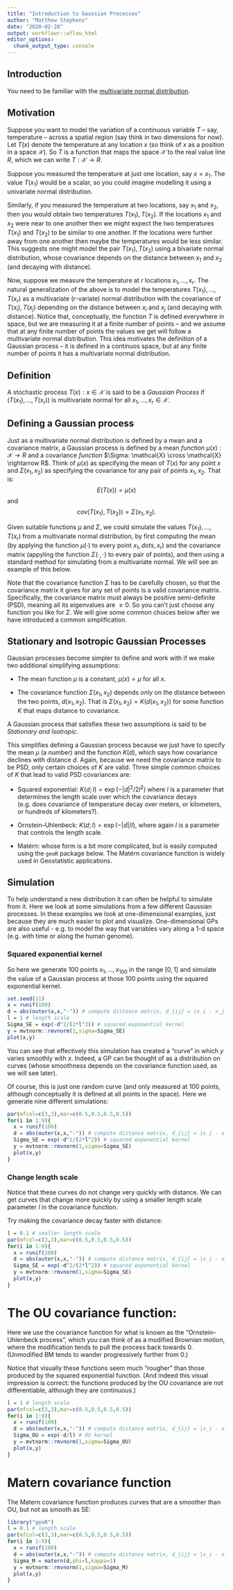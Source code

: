 ```yaml
---
title: "Introduction to Gaussian Processes"
author: "Matthew Stephens"
date: "2020-02-28"
output: workflowr::wflow_html
editor_options:
  chunk_output_type: console
---
```


## Introduction

You need to be familiar with the [multivariate normal distribution](mvnorm.html).

## Motivation

Suppose you want to model the variation of a continuous variable $T$ -- say, temperature -- across
a spatial region (say think in two dimensions for now). Let $T(x)$ denote the temperature
at any location $x$ (so think of $x$ as a position in a space $\mathcal{X}$). 
So $T$ is a function that maps the 
space $\mathcal{X}$ to the real value line $R$, which we can write $T: \mathcal{X} \rightarrow R$.

Suppose you measured the temperature at just one location, say $x = x_1$. The value $T(x_1)$ would be a scalar,
so you could imagine modelling it using a univariate normal distribution.

Similarly, if you measured the temperature at two locations, say $x_1$ and $x_2$, then you would
obtain two temperatures $T(x_1),T(x_2)$. If the locations $x_1$ and $x_2$ were near to one another
then we might expect the two temperatures $T(x_1)$ and $T(x_2)$ to be similar to one another.
If the locations were further away from one another then maybe the temperatures would be less similar. 
This suggests one might model the pair $T(x_1),T(x_2)$ using a bivariate normal distribution, whose
covariance depends on the distance between $x_1$ and $x_2$ (and decaying with distance). 

Now, suppose we measure the temperature at $r$ locations $x_1,\dots,x_r$. The natural generalization
of the above is to model the temperatures $T(x_1),\dots,T(x_r)$ as a multivariate ($r$-variate) normal distribution
with the covariance of $T(x_i),T(x_j)$ depending on the distance between $x_i$ and $x_j$ (and decaying with distance). Notice that, conceptually, 
the function $T$ is defined everywhere in space, but we are measuring
it at a finite number of points -- and we assume that at any finite number of points the
values we get will follow a multivariate normal distribution.
This idea motivates the definition of a Gaussian process -- it is defined in a continuos space,
but at any finite number of points it has a multivariate normal distribution.


## Definition

A stochastic process ${T(x): x \in \mathcal{X}}$ is said to be a *Gaussian Process* if $(T(x_1),\dots,T(x_r))$ is multivariate normal for all $x_1,\dots,x_r \in \mathcal{X}$.


## Defining a Gaussian process

Just as a multivariate normal distribution is defined by a mean and a covariance matrix, a Gaussian process
is defined by a mean *function* $\mu(x) :\mathcal{X} \rightarrow R$ and a covariance *function*
$\Sigma: \mathcal{X} \cross \mathcal{X} \rightarrow R$. Think of $\mu(x)$ as specifying the mean of $T(x)$ 
for any point $x$ and $\Sigma(x_1,x_2)$ as specifying the covariance for any pair of points $x_1,x_2$.
That is:
$$E(T(x)) = \mu(x)$$
and
$$cov(T(x_1),T(x_2)) = \Sigma(x_1,x_2).$$

Given suitable functions $\mu$ and $\Sigma$, we could simulate the values $T(x_1),\dots,T(x_r)$
from a multivariate normal distribution, by first computing the mean (by applying the function $\mu(\cdot)$ to every point $x_1,dots,x_r$) and the covariance
matrix (appyling the function $\Sigma(\cdot,\cdot)$ to every pair of points), and then using a standard method
for simulating from a multivariate normal.
 We will see an example of this below. 

Note that the covariance function $\Sigma$ has to be carefully chosen, so that the covariance matrix it gives for any set of points is a valid covariance matrix. Specifically, the covariance matrix must always be positive semi-definite (PSD), meaning all its eigenvalues are $\geq 0$. So you can't just choose any function you like for $\Sigma$.
We will give some common choices below after we have introduced a common simplification.

## Stationary and Isotropic Gaussian Processes

Gaussian processes become simpler to define and work with if we make two additional simplifying assumptions:

- The mean function $\mu$ is a constant, $\mu(x) = \mu$ for all $x$.

- The covariance function $\Sigma(x_1,x_2)$ depends *only* on the distance between the two points, $d(x_1,x_2)$.
That is $\Sigma(x_1,x_2) = K( d(x_1,x_2) )$ for some function $K$ that maps distance to covariance. 

A Gaussian process that satisfies these two assumptions is said to be *Stationary and Isotropic*.

This simplifies defining a Gaussian process because we just have to specify the mean $\mu$ (a number)
and the function $K(d)$, which says how covariance declines with distance $d$.
Again, because we need the covariance matrix to be PSD, only certain choices of $K$ are valid.
Three simple common choices of $K$ that lead to valid PSD covariances are:

- Squared exponential: $K(d; l) = \exp(-|d|^2/2l^2)$ where $l$ is a parameter that determines the length
scale over which the covariance decays (e.g. does covariance of temperature decay over meters, or kilometers, or hundreds of kilometers?).

- Ornstein--Uhlenbeck: $K(d; l) = \exp(-|d|/l)$, where again $l$ is a parameter that controls the length scale.

- Matérn: whose form is a bit more complicated, but is easily computed using the `geoR` package below. The Matérn covariance function is widely used in Geostatistic applications.


## Simulation

To help understand a new distribution it can often be helpful to simulate from it.
Here we look at some simulations from a few different Gaussian processes. In these
examples we look at one-dimensional examples, just because they are much easier to plot and visualize.
One-dimensional GPs are also useful - e.g. to model the way
that variables vary along a 1-d space (e.g. with time or along the human genome).

### Squared exponential kernel

So here we generate 100 points $x_1,\dots,x_{100}$ in the range $[0,1]$ and simulate
the value of a Gaussian process at those 100 points using the squared exponential kernel.
```r
set.seed(11)
x = runif(100)
d = abs(outer(x,x,"-")) # compute distance matrix, d_{ij} = |x_i - x_j|
l = 1 # length scale
Sigma_SE = exp(-d^2/(2*l^2)) # squared exponential kernel
y = mvtnorm::rmvnorm(1,sigma=Sigma_SE)
plot(x,y)
```

You can see that effectively this simulation has created a "curve" in which $y$ varies smoothly with $x$.
Indeed, a GP can be thought of as a distribution on curves (whose smoothness depends on the covariance function
used, as we will see later). 

Of course, this is just one random
curve (and only measured at 100 points, although conceptually it is defined at all points in the space).
Here we generate nine different simulations:
```r
par(mfcol=c(3,3),mar=c(0.5,0.5,0.5,0.5))
for(i in 1:9){
  x = runif(100)
  d = abs(outer(x,x,"-")) # compute distance matrix, d_{ij} = |x_i - x_j|
  Sigma_SE = exp(-d^2/(2*l^2)) # squared exponential kernel
  y = mvtnorm::rmvnorm(1,sigma=Sigma_SE)
  plot(x,y)
}
```

### Change length scale

Notice that these curves do not change very quickly with distance.
We can get curves that change more quickly by using a smaller length scale parameter $l$ in the
covariance function.

Try making the covariance decay faster with distance:
```r
l = 0.1 # smaller length scale
par(mfcol=c(3,3),mar=c(0.5,0.5,0.5,0.5))
for(i in 1:9){
  x = runif(100)
  d = abs(outer(x,x,"-")) # compute distance matrix, d_{ij} = |x_i - x_j|
  Sigma_SE = exp(-d^2/(2*l^2)) # squared exponential kernel
  y = mvtnorm::rmvnorm(1,sigma=Sigma_SE)
  plot(x,y)
}
```


# The OU covariance function:

Here we use the covariance function for 
what is known as the "Ornstein--Uhlenbeck process",
which you can think of as a modified Brownian motion,
where the modification tends to pull the process back towards 0.
(Unmodified BM tends to wander progressively further from 0.)

Notice that visually these functions seem much "rougher" than those
produced by the squared exponential function. (And indeed this visual
impression is correct: the functions produced by the OU covariance are not
differentiable, although they are continuous.)
```r
l = 1 # length scale
par(mfcol=c(3,3),mar=c(0.5,0.5,0.5,0.5))
for(i in 1:9){
  x = runif(100)
  d = abs(outer(x,x,"-")) # compute distance matrix, d_{ij} = |x_i - x_j|
  Sigma_OU = exp(-d/l) # OU kernel
  y = mvtnorm::rmvnorm(1,sigma=Sigma_OU)
  plot(x,y)
}
```


# Matern covariance function

The Matern covariance function produces curves that are a smoother than OU, but not as smooth as SE:
```r
library("geoR")
l = 0.1 # length scale
par(mfcol=c(3,3),mar=c(0.5,0.5,0.5,0.5))
for(i in 1:9){
  x = runif(100)
  d = abs(outer(x,x,"-")) # compute distance matrix, d_{ij} = |x_i - x_j|
  Sigma_M = matern(d,phi=l,kappa=1) 
  y = mvtnorm::rmvnorm(1,sigma=Sigma_M)
  plot(x,y)
}
```



